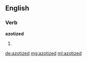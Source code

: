 ==English==

===Verb===
'''azotized'''

# {{past of|azotize}}

[[de:azotized]]
[[mg:azotized]]
[[ml:azotized]]